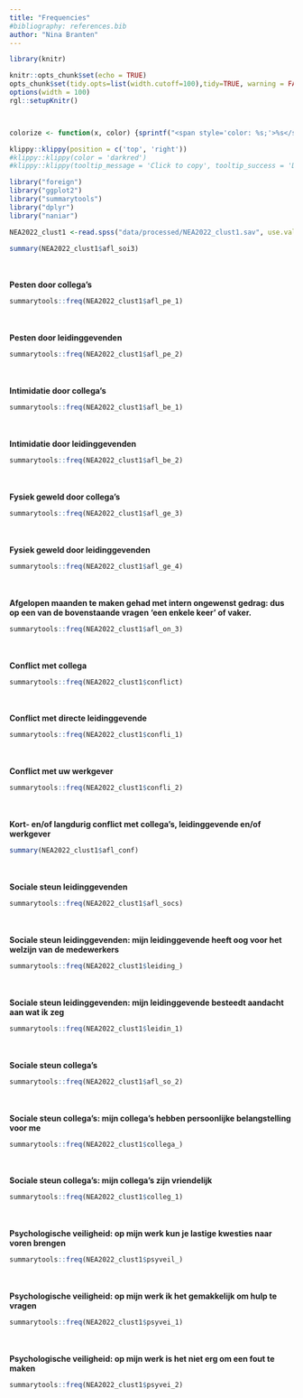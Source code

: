 ```yaml
---
title: "Frequencies"
#bibliography: references.bib
author: "Nina Branten"
---
```



```r
library(knitr)

knitr::opts_chunk$set(echo = TRUE)
opts_chunk$set(tidy.opts=list(width.cutoff=100),tidy=TRUE, warning = FALSE, message = FALSE,comment = "#>", cache=TRUE, class.source=c("test"), class.output=c("test2"))
options(width = 100)
rgl::setupKnitr()



colorize <- function(x, color) {sprintf("<span style='color: %s;'>%s</span>", color, x) }

```

```r
klippy::klippy(position = c('top', 'right'))
#klippy::klippy(color = 'darkred')
#klippy::klippy(tooltip_message = 'Click to copy', tooltip_success = 'Done')
```

```r
library("foreign")
library("ggplot2")
library("summarytools")
library("dplyr")
library("naniar")
```

```r
NEA2022_clust1 <-read.spss("data/processed/NEA2022_clust1.sav", use.value.labels = T, to.data.frame = T)

summary(NEA2022_clust1$afl_soi3)
```

<br><br> **Pesten door collega's**

```r
summarytools::freq(NEA2022_clust1$afl_pe_1)
```
<br><br> **Pesten door leidinggevenden**

```r
summarytools::freq(NEA2022_clust1$afl_pe_2)
```
<br><br> **Intimidatie door collega's**

```r
summarytools::freq(NEA2022_clust1$afl_be_1)
```
<br><br> **Intimidatie door leidinggevenden**

```r
summarytools::freq(NEA2022_clust1$afl_be_2)
```

<br><br> **Fysiek geweld door collega's** 

```r
summarytools::freq(NEA2022_clust1$afl_ge_3)
```

<br><br> **Fysiek geweld door leidinggevenden**

```r
summarytools::freq(NEA2022_clust1$afl_ge_4)
```

<br><br> **Afgelopen maanden te maken gehad met intern ongewenst gedrag: dus op een van de bovenstaande vragen 'een enkele keer' of vaker.**

```r
summarytools::freq(NEA2022_clust1$afl_on_3)
```
<br><br> **Conflict met collega**

```r
summarytools::freq(NEA2022_clust1$conflict)
```
<br><br> **Conflict met directe leidinggevende**

```r
summarytools::freq(NEA2022_clust1$confli_1)
```

<br><br> **Conflict met uw werkgever**

```r
summarytools::freq(NEA2022_clust1$confli_2)
```
<br><br> **Kort- en/of langdurig conflict met collega's, leidinggevende en/of werkgever**

```r
summary(NEA2022_clust1$afl_conf)
```
<br><br> **Sociale steun leidinggevenden**

```r
summarytools::freq(NEA2022_clust1$afl_socs)
```
<br><br> **Sociale steun leidinggevenden: mijn leidinggevende heeft oog voor het welzijn van de medewerkers**

```r
summarytools::freq(NEA2022_clust1$leiding_)
```
<br><br> **Sociale steun leidinggevenden: mijn leidinggevende besteedt aandacht aan wat ik zeg**

```r
summarytools::freq(NEA2022_clust1$leidin_1)
```

<br><br> **Sociale steun collega's**

```r
summarytools::freq(NEA2022_clust1$afl_so_2)
```

<br><br> **Sociale steun collega's: mijn collega's hebben persoonlijke belangstelling voor me**

```r
summarytools::freq(NEA2022_clust1$collega_)
```

<br><br> **Sociale steun collega's: mijn collega's zijn vriendelijk**

```r
summarytools::freq(NEA2022_clust1$colleg_1)
```

<br><br> **Psychologische veiligheid: op mijn werk kun je lastige kwesties naar voren brengen**

```r
summarytools::freq(NEA2022_clust1$psyveil_)
```

<br><br> **Psychologische veiligheid: op mijn werk ik het gemakkelijk om hulp te vragen** 

```r
summarytools::freq(NEA2022_clust1$psyvei_1)
```

<br><br> **Psychologische veiligheid: op mijn werk is het niet erg om een fout te maken**

```r
summarytools::freq(NEA2022_clust1$psyvei_2)
```